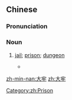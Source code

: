 ==Chinese==
{{zh-forms}}

===Pronunciation===
{{zh-pron
|m=dàláo
|c=daai6 lou4
|cat=n
}}

===Noun===
{{zh-noun}}

# {{lb|zh|archaic}} [[jail]]; [[prison]]; [[dungeon]]
#* {{zh-x|來人 啊，將 人犯 押 入 大牢！|Men, take the offender to be detained in '''jail'''!}}

[[Category:zh:Prison]]

[[zh-min-nan:大牢]]
[[zh:大牢]]